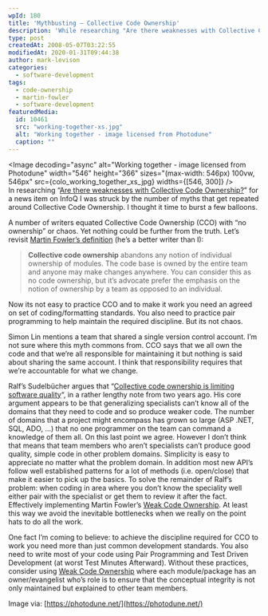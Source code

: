 ```yaml
---
wpId: 180
title: 'Mythbusting – Collective Code Ownership'
description: 'While researching "Are there weaknesses with Collective Code Ownership?" for InfoQ, I was struck by the number of myths around Collective Code Ownership.'
type: post
createdAt: 2008-05-07T03:22:55
modifiedAt: 2020-01-31T09:44:38
author: mark-levison
categories:
  - software-development
tags:
  - code-ownership
  - martin-fowler
  - software-development
featuredMedia:
  id: 10461
  src: "working-together-xs.jpg"
  alt: "Working together - image licensed from Photodune"
  caption: ""
---
```





<Image decoding="async" alt="Working together - image licensed from Photodune" width="546" height="366" sizes="(max-width: 546px) 100vw, 546px" src={colo_working_together_xs_jpg} widths={[546, 300]} />  
In researching “[Are there weaknesses with Collective Code Ownership?](https://www.infoq.com/news/2008/05/weaknesses_collective_code)” for a news item on InfoQ I was struck by the number of myths that get repeated around Collective Code Ownership. I thought it time to burst a few balloons.

A number of writers equated Collective Code Ownership (CCO) with “no ownership” or chaos. Yet nothing could be further from the truth. Let’s revisit [Martin Fowler’s definition](https://www.martinfowler.com/bliki/CodeOwnership.html) (he’s a better writer than I):

> **Collective code ownership** abandons any notion of individual ownership of modules. The code base is owned by the entire team and anyone may make changes anywhere. You can consider this as no code ownership, but it’s advocate prefer the emphasis on the notion of ownership by a team as opposed to an individual.

Now its not easy to practice CCO and to make it work you need an agreed on set of coding/formatting standards. You also need to practice pair programming to help maintain the required discipline. But its not chaos.

Simon Lin mentions a team that shared a single version control account. I’m not sure where this myth commons from. CCO says that we all own the code and that we’re all responsible for maintaining it but nothing is said about sharing the same account. I think that responsibility requires that we’re accountable for what we change.

Ralf’s Sudelbücher argues that “[Collective code ownership is limiting software quality](https://weblogs.asp.net/ralfw/archive/2006/04/01/441639.aspx)“, in a rather lengthy note from two years ago. His core argument appears to be that generalizing specialists can’t know all of the domains that they need to code and so produce weaker code. The number of domains that a project might encompass has grown so large (ASP .NET, SQL, ADO, …) that no one programmer on the team can command a knowledge of them all. On this last point we agree. However I don’t think that means that team members who aren’t specialists can’t produce good quality, simple code in other problem domains. Simplicity is easy to appreciate no matter what the problem domain. In addition most new API’s follow well established patterns for a lot of methods (i.e. open/close) that make it easier to pick up the basics. To solve the remainder of Ralf’s problem: when coding in area where you don’t know the speciality well either pair with the specialist or get them to review it after the fact. Effectively implementing Martin Fowler’s [Weak Code Ownership](https://www.martinfowler.com/bliki/CodeOwnership.html). At least this way we avoid the inevitable bottlenecks when we really on the point hats to do all the work.

One fact I’m coming to believe: to achieve the discipline required for CCO to work you need more than just common development standards. You also need to write most of your code using Pair Programming and Test Driven Development (at worst Test Minutes Afterward). Without these practices, consider using [Weak Code Ownership](https://www.martinfowler.com/bliki/CodeOwnership.html) where each module/package has an owner/evangelist who’s role is to ensure that the conceptual integrity is not only maintained but explained to other team members.

Image via: [https://photodune.net/](https://photodune.net/)